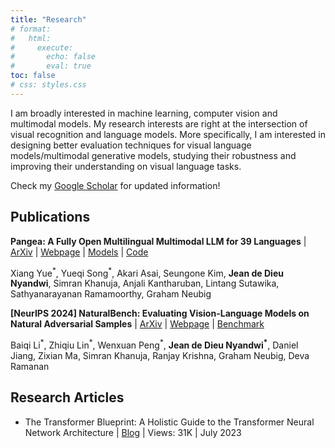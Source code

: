 ```yaml
---
title: "Research"
# format:
#   html:
#     execute:
#       echo: false
#       eval: true
toc: false
# css: styles.css
---
```


I am broadly interested in machine learning, computer vision and multimodal models. My research interests are right at the intersection of visual recognition and language models. More specifically, I am interested in designing better evaluation techniques for visual language models/multimodal generative models, studying their robustness and improving their understanding on visual language tasks.

Check my [Google Scholar](https://scholar.google.com/citations?user=X1KlIsQAAAAJ&hl=en) for updated information!

## Publications

**Pangea: A Fully Open Multilingual Multimodal LLM for 39 Languages** | [ArXiv](https://arxiv.org/abs/2410.16153) | [Webpage](https://neulab.github.io/Pangea/) | [Models](https://huggingface.co/neulab/Pangea-7B) | [Code](https://github.com/neulab/Pangea)

 Xiang Yue^\*^, Yueqi Song^\*^, Akari Asai, Seungone Kim, **Jean de Dieu Nyandwi**, Simran Khanuja, Anjali Kantharuban, Lintang Sutawika, Sathyanarayanan Ramamoorthy, Graham Neubig 


**[NeurIPS 2024] NaturalBench: Evaluating Vision-Language Models on Natural Adversarial Samples** | [ArXiv](https://arxiv.org/abs/2410.14669) | [Webpage](http://linzhiqiu.github.io/papers/naturalbench) | [Benchmark](https://huggingface.co/datasets/BaiqiL/NaturalBench/blob/main/README.md)

Baiqi Li^\*^, Zhiqiu Lin^\*^, Wenxuan Peng^\*^, **Jean de Dieu Nyandwi^\*^**, Daniel Jiang, Zixian Ma, Simran Khanuja, Ranjay Krishna, Graham Neubig, Deva Ramanan


## Research Articles

-   The Transformer Blueprint: A Holistic Guide to the Transformer Neural Network Architecture \| [Blog](https://deeprevision.github.io/posts/001-transformer/) \| Views: 31K \| July 2023


<!-- 
```ojs
publications = FileAttachment("pub.json").json()

// Function to format authors - handles both string and array
function formatAuthors(authors) {
  if (typeof authors === 'string') return authors;
  if (Array.isArray(authors)) return authors.join(", ");
  return "";
}

// Create the HTML for publications
html`<div class="pub-container">
  ${publications.publications.map(pub => {
    return `
      <div class="pub-card">
        <div class="pub-thumbnail">
          <img src="${pub.thumbnail}" alt="${pub.title} thumbnail">
        </div>
        <div class="pub-content">
          <div class="pub-header">
            <h2 class="pub-title">${pub.title}</h2>
            <span class="pub-year">${pub.year}</span>
          </div>
          <div class="pub-authors">
            ${formatAuthors(pub.authors)}
          </div>
          <div class="pub-venue">
            <strong>${pub.venue}</strong>, ${pub.date}
            ${pub.media ? `• As seen on: <a href="${pub.media.url}" style="color: #0366d6;">${pub.media.name}</a>` : ''}
          </div>
          <div class="pub-links">
            ${pub.links.map(link => 
              `<a href="${link.url}" class="pub-link">${link.label}</a>`
            ).join('')}
          </div>
        </div>
      </div>
    `
  }).join('')}
</div>`
``` -->